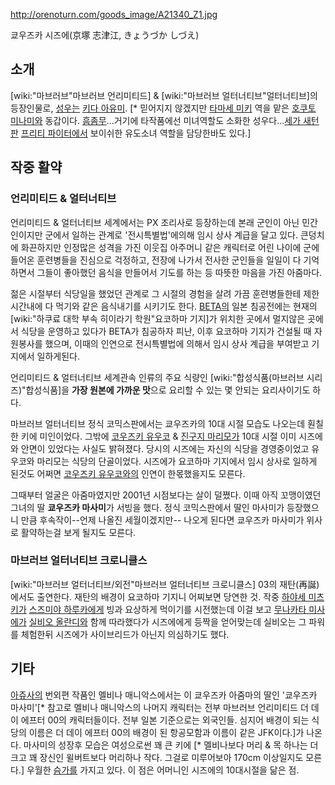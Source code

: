 http://orenoturn.com/goods_image/A21340_Z1.jpg

쿄우즈카 시즈에(京塚 志津江, きょうづか しづえ)

== 소개 ==
[wiki:"마브러브"마브러브 언리미티드] & [wiki:"마브러브 얼터너티브"얼터너티브]의 등장인물로, [[성우]]는 [[키다 아유미]]. [* 믿어지지 않겠지만 [[타마세 미키]] 역을 맡은 [[호쿠토 미나미]]와 동갑이다. [[흠좀무]]...거기에 타작품에선 미녀역할도 소화한 성우다...[[세가 새턴]]판 [[프리티 파이터]]에서 보이쉬한 유도소녀 역할을 담당한바도 있다.]

== 작중 활약 ==
=== 언리미티드 & 얼터너티브 ===
언리미티드 & 얼터너티브 세계에서는 PX 조리사로 등장하는데 본래 군인이 아닌 민간인이지만 군에서 일하는 관계로 '전시특별법'에의해 임시 상사 계급을 달고 있다. 큰덩치에 화끈하지만 인정많은 성격을 가진 이웃집 아주머니 같은 캐릭터로 어린 나이에 군에 들어온 훈련병들을 진심으로 걱정하고, 전장에 나가서 전사한 군인들을 일일이 다 기억하면서 그들이 좋아했던 음식을 만들어서 기도를 하는 등 따뜻한 마음을 가진 아줌마다.

젊은 시절부터 식당일을 했었던 관계로 그 시절의 경험을 살려 가끔 훈련병들한테 제한 시간내에 다 먹기와 같은 음식내기를 시키기도 한다. [[BETA]]의 일본 침공전에는 현재의 [wiki:"하쿠료 대학 부속 히이라기 학원"요코하마 기지]가 위치한 곳에서 멀지않은 곳에서 식당을 운영하고 있다가 BETA가 침공하자 피난, 이후 요코하마 기지가 건설될 때 자원봉사를 했으며, 이때의 인연으로 전시특별법에 의해서 임시 상사 계급을 부여받고 기지에서 일하게된다.

언리미티드 & 얼터너티브 세계관속 인류의 주요 식량인 [wiki:"합성식품(마브러브 시리즈)"합성식품]을 '''가장 원본에 가까운 맛'''으로 요리할 수 있는 몇 안되는 요리사이기도 하다.

마브러브 얼터너티브 정식 코믹스판에서는 쿄우즈카의 10대 시절 모습도 나오는데 훤칠한 키에 미인이었다. 그밖에 [[코우즈키 유우코]] & [[진구지 마리모]]가 10대 시절 이미 시즈에와 안면이 있었다는 사실도 밝혀졌다. 당시의 시즈에는 자신의 식당을 경영중이었고 유우코와 마리모는 식당의 단골이었다. 시즈에가 요코하마 기지에서 임시 상사로 일하게 된것도 어쩌면 [[코우즈키 유우코]]와의 인연이 한몫했을지도 모른다.

그때부터 얼굴은 아줌마였지만 2001년 시점보다는 살이 덜쪘다. 이때 아직 꼬맹이였던 그녀의 딸 '''쿄우즈카 마사미'''가 서빙을 했다. 정식 코믹스판에서 딸인 마사미가 등장했으니 만큼 후속작이--언제 나올진 세월이겠지만-- 나오게 된다면 쿄우즈카 마사미가 위사로 활약하는걸 보게 될지도 모른다.

=== 마브러브 얼터너티브 크로니클스 ===
[wiki:"마브러브 얼터너티브/외전"마브러브 얼터너티브 크로니클스] 03의 재탄(再誕)에서도 출연한다. 재탄의 배경이 요코하마 기지니 어찌보면 당연한 것. 작중 [[하야세 미츠키]]가 [[스즈미야 하루카]]에게 빙과 요상하게 먹이기를 시전했는데 이걸 보고 [[무나카타 미사에]]가 [[실비오 올란디]]와 함께 따라했다가 시즈에에게 등짝을 얻어맞는데 실비오는 그 파워를 체험한뒤 시즈에가 사이브리드가 아닌지 의심하기도 했다.

== 기타 ==
[[아쥬]]사의 번외편 작품인 멜비나 매니악스에서는 이 쿄우즈카 아줌마의 딸인 '쿄우즈카 마사미'[* 참고로 멜비나 매니악스의 나머지 캐릭터는 전부 마브러브 언리미티드 더 데이 에프터 00의 캐릭터들이다. 전부 일본 기준으로는 외국인들. 심지어 배경이 되는 식당의 이름은 더 데이 에프터 00의 배경이 된 항공모함과 이름이 같은 JFK이다.]가 나온다. 마사미의 성장후 모습은 여성으로썬 꽤 큰 키에 [* 멜비나보다 머리 & 목 하나는 더 크고 꽤 장신인 윌버트보다 머리하나 작다. 그걸로 미루어보아 170cm 이상일지도 모른다.] 우월한 [[슴가]]를 가지고 있다. 이 점은 어머니인 시즈에의 10대시절을 닮은 점.
